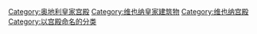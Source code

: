 [[Category:奥地利皇家宫殿|Category:奥地利皇家宫殿]]
[[Category:维也纳皇家建筑物|Category:维也纳皇家建筑物]]
[[Category:维也纳宫殿|Category:维也纳宫殿]]
[[Category:以宫殿命名的分类|Category:以宫殿命名的分类]]